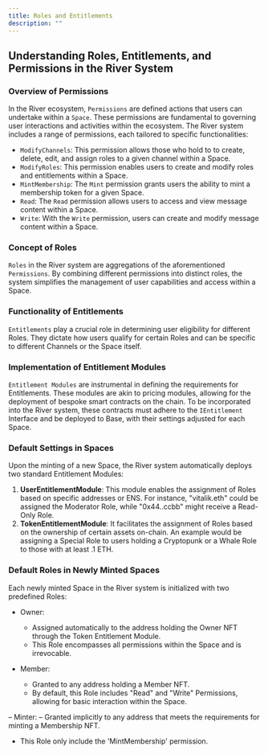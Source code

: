 ```yaml
---
title: Roles and Entitlements
description: ""
---
```


## Understanding Roles, Entitlements, and Permissions in the River System

### Overview of Permissions

In the River ecosystem, `Permissions` are defined actions that users can undertake within a `Space`. These permissions are fundamental to governing user interactions and activities within the ecosystem. The River system includes a range of permissions, each tailored to specific functionalities:

- `ModifyChannels`: This permission allows those who hold to to create, delete, edit, and assign roles to a given channel within a Space.
- `ModifyRoles`: This permission enables users to create and modify roles and entitlements within a Space.
- `MintMembership`: The `Mint` permission grants users the ability to mint a membership token for a given Space.
- `Read`: The `Read` permission allows users to access and view message content within a Space.
- `Write`: With the `Write` permission, users can create and modify message content within a Space.

### Concept of Roles

`Roles` in the River system are aggregations of the aforementioned `Permissions`. By combining different permissions into distinct roles, the system simplifies the management of user capabilities and access within a Space.

### Functionality of Entitlements

`Entitlements` play a crucial role in determining user eligibility for different Roles. They dictate how users qualify for certain Roles and can be specific to different Channels or the Space itself.

### Implementation of Entitlement Modules

`Entitlement Modules` are instrumental in defining the requirements for Entitlements. These modules are akin to pricing modules, allowing for the deployment of bespoke smart contracts on the chain. To be incorporated into the River system, these contracts must adhere to the `IEntitlement` Interface and be deployed to Base, with their settings adjusted for each Space.

### Default Settings in Spaces

Upon the minting of a new Space, the River system automatically deploys two standard Entitlement Modules:

1. **UserEntitlementModule**: This module enables the assignment of Roles based on specific addresses or ENS. For instance, "vitalik.eth" could be assigned the Moderator Role, while "0x44..ccbb" might receive a Read-Only Role.
2. **TokenEntitlementModule**: It facilitates the assignment of Roles based on the ownership of certain assets on-chain. An example would be assigning a Special Role to users holding a Cryptopunk or a Whale Role to those with at least .1 ETH.

### Default Roles in Newly Minted Spaces

Each newly minted Space in the River system is initialized with two predefined Roles:

- Owner:

  - Assigned automatically to the address holding the Owner NFT through the Token Entitlement Module.
  - This Role encompasses all permissions within the Space and is irrevocable.

- Member:
  - Granted to any address holding a Member NFT.
  - By default, this Role includes "Read" and "Write" Permissions, allowing for basic interaction within the Space.

– Minter:
– Granted implicitly to any address that meets the requirements for minting a Membership NFT.

- This Role only include the 'MintMembership' permission.
